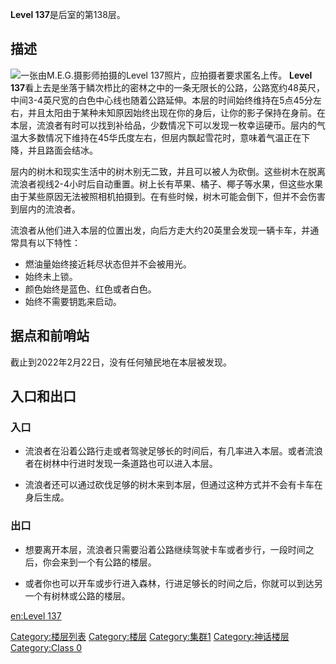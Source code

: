  {{DISPLAYTITLE:Level 137："林荫公路"}}
{{Class 0}}

'''Level 137'''是后室的第138层。

== 描述 ==
[[File:Level_137_1.jpg|alt=|thumb|一张由M.E.G.摄影师拍摄的Level 137照片，应拍摄者要求匿名上传。]]
'''Level 137'''看上去是坐落于鳞次栉比的密林之中的一条无限长的公路，公路宽约48英尺，中间3-4英尺宽的白色中心线也随着公路延伸。本层的时间始终维持在5点45分左右，并且太阳由于某种未知原因始终出现在你的身后，让你的影子保持在身前。在本层，流浪者有时可以找到补给品，少数情况下可以发现一枚幸运硬币。层内的气温大多数情况下维持在45华氏度左右，但层内飘起雪花时，意味着气温正在下降，并且路面会结冰。

层内的树木和现实生活中的树木别无二致，并且可以被人为砍倒。这些树木在脱离流浪者视线2-4小时后自动重置。树上长有苹果、橘子、椰子等水果，但这些水果由于某些原因无法被照相机拍摄到。在有些时候，树木可能会倒下，但并不会伤害到层内的流浪者。

流浪者从他们进入本层的位置出发，向后方走大约20英里会发现一辆卡车，并通常具有以下特性：

* 燃油量始终接近耗尽状态但并不会被用光。
* 始终未上锁。
* 颜色始终是蓝色、红色或者白色。
* 始终不需要钥匙来启动。

==据点和前哨站==
截止到2022年2月22日，没有任何殖民地在本层被发现。

==入口和出口==
===入口===
* 流浪者在沿着公路行走或者驾驶足够长的时间后，有几率进入本层。或者流浪者在树林中行进时发现一条道路也可以进入本层。

* 流浪者还可以通过砍伐足够的树木来到本层，但通过这种方式并不会有卡车在身后生成。

===出口===
* 想要离开本层，流浪者只需要沿着公路继续驾驶卡车或者步行，一段时间之后，你会来到一个有公路的楼层。

* 或者你也可以开车或步行进入森林，行进足够长的时间之后，你就可以到达另一个有树林或公路的楼层。

{{Collapse|initial=<span style="color:brown">'''> 查看作者与关于信息'''</span>|final=<span style="color:brown">'''< 隐藏作者与关于信息'''</span>|body=作者:[https://backrooms.fandom.com/wiki/User:Gorped Gorped]<br>译者：[https://backrooms.fandom.com/wiki/User:NotFatDog 不是肥狗]}}

{{Redirect|Prev=136|Next=138}}
[[en:Level 137]]
[[Category:楼层列表]]
[[Category:楼层]]
[[Category:集群1]]
[[Category:神话楼层]]
[[Category:Class 0]]
